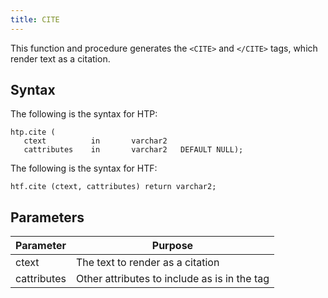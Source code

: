 ```yaml
---
title: CITE
---
```


This function and procedure generates the `<CITE>` and `</CITE>` tags, which render text as a citation.

## Syntax 

The following is the syntax for HTP:

```
htp.cite (
   ctext          in       varchar2
   cattributes    in       varchar2   DEFAULT NULL);
```

The following is the syntax for HTF:

```
htf.cite (ctext, cattributes) return varchar2;
```

## Parameters 

| Parameter | Purpose |
| --------- | -------- |
| ctext | The text to render as a citation |
| cattributes | Other attributes to include as is in the tag |
